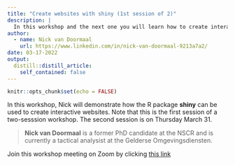 ```yaml
---
title: "Create websites with shiny (1st session of 2)"
description: |
  In this workshop and the next one you will learn how to create interactive web content (i.e. websites) with the shiny package.
author:
  - name: Nick van Doormaal
    url: https://www.linkedin.com/in/nick-van-doormaal-9213a7a2/
date: 03-17-2022
output:
  distill::distill_article:
    self_contained: false
---
```



```r
knitr::opts_chunk$set(echo = FALSE)
```

In this workshop, Nick will demonstrate how the R package **shiny** can be used to create interactive websites. Note that this is the first session of a two-sesssion workshop. The second session is on Thursday March 31.

> **Nick van Doormaal** is a former PhD candidate at the NSCR and is currently a tactical analysist at the Gelderse Omgevingsdiensten.

Join this workshop meeting on Zoom by clicking [this link](
https://us02web.zoom.us/j/87228936745?pwd=NTcrU1R0ZjE4c3FHUkNFVnE3NVBFdz09)




